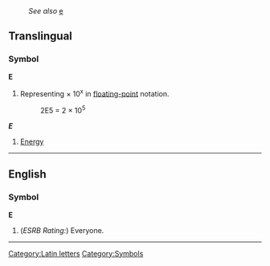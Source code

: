 :''See also'' [[e]]
==Translingual==
===Symbol===
'''E'''
#Representing &times; 10<sup>x</sup> in [[floating-point]] notation.
#:2E5 = 2 &times; 10<sup>5</sup>

'''''E'''''
#{{Physics}} [[Energy]]
----
==English==
===Symbol===
'''E'''

#(''ESRB Rating:'') Everyone.
----

[[Category:Latin letters]]
[[Category:Symbols]]